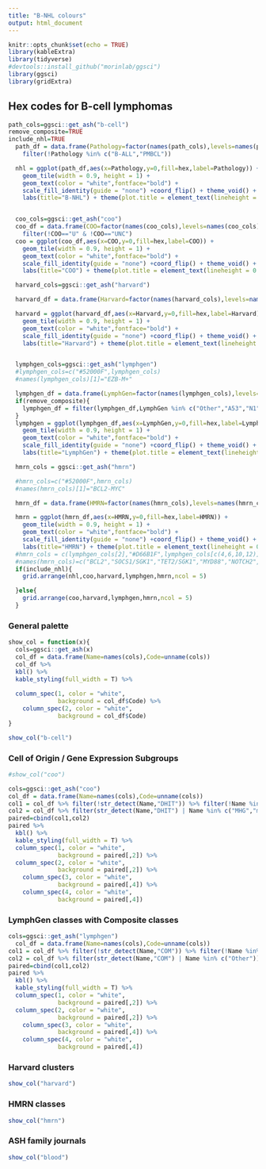 ```yaml
---
title: "B-NHL colours"
output: html_document
---
```


```r
knitr::opts_chunk$set(echo = TRUE)
library(kableExtra)
library(tidyverse)
#devtools::install_github("morinlab/ggsci")
library(ggsci)
library(gridExtra)
```

## Hex codes for B-cell lymphomas

```r
path_cols=ggsci::get_ash("b-cell")
remove_composite=TRUE
include_nhl=TRUE
  path_df = data.frame(Pathology=factor(names(path_cols),levels=names(path_cols)),hex=path_cols) %>%
    filter(!Pathology %in% c("B-ALL","PMBCL"))

  nhl = ggplot(path_df,aes(x=Pathology,y=0,fill=hex,label=Pathology)) +
    geom_tile(width = 0.9, height = 1) +
    geom_text(color = "white",fontface="bold") +
    scale_fill_identity(guide = "none") +coord_flip() + theme_void() +
    labs(title="B-NHL") + theme(plot.title = element_text(lineheight = 0.9,hjust=0.5,face="bold"))


  coo_cols=ggsci::get_ash("coo")
  coo_df = data.frame(COO=factor(names(coo_cols),levels=names(coo_cols)),hex=coo_cols) %>%
    filter(!COO=="U" & !COO=="UNC")
  coo = ggplot(coo_df,aes(x=COO,y=0,fill=hex,label=COO)) +
    geom_tile(width = 0.9, height = 1) +
    geom_text(color = "white",fontface="bold") +
    scale_fill_identity(guide = "none") +coord_flip() + theme_void() +
    labs(title="COO") + theme(plot.title = element_text(lineheight = 0.9,hjust=0.5,face="bold"))

  harvard_cols=ggsci::get_ash("harvard")

  harvard_df = data.frame(Harvard=factor(names(harvard_cols),levels=names(harvard_cols)),hex=harvard_cols)

  harvard = ggplot(harvard_df,aes(x=Harvard,y=0,fill=hex,label=Harvard)) +
    geom_tile(width = 0.9, height = 1) +
    geom_text(color = "white",fontface="bold") +
    scale_fill_identity(guide = "none") +coord_flip() + theme_void() +
    labs(title="Harvard") + theme(plot.title = element_text(lineheight = 0.9,hjust=0.5,face="bold"))


  lymphgen_cols=ggsci::get_ash("lymphgen")
  #lymphgen_cols=c("#52000F",lymphgen_cols)
  #names(lymphgen_cols)[1]="EZB-M+"

  lymphgen_df = data.frame(LymphGen=factor(names(lymphgen_cols),levels=names(lymphgen_cols)),hex=lymphgen_cols)
  if(remove_composite){
    lymphgen_df = filter(lymphgen_df,LymphGen %in% c("Other","A53","N1","BN2","MCD","ST2","EZB","EZB-MYC"))
  }
  lymphgen = ggplot(lymphgen_df,aes(x=LymphGen,y=0,fill=hex,label=LymphGen)) +
    geom_tile(width = 0.9, height = 1) +
    geom_text(color = "white",fontface="bold") +
    scale_fill_identity(guide = "none") +coord_flip() + theme_void() +
    labs(title="LymphGen") + theme(plot.title = element_text(lineheight = 0.9,hjust=0.5,face="bold"))

  hmrn_cols = ggsci::get_ash("hmrn")

  #hmrn_cols=c("#52000F",hmrn_cols)
  #names(hmrn_cols)[1]="BCL2-MYC"

  hmrn_df = data.frame(HMRN=factor(names(hmrn_cols),levels=names(hmrn_cols)),hex=hmrn_cols)

  hmrn = ggplot(hmrn_df,aes(x=HMRN,y=0,fill=hex,label=HMRN)) +
    geom_tile(width = 0.9, height = 1) +
    geom_text(color = "white",fontface="bold") +
    scale_fill_identity(guide = "none") +coord_flip() + theme_void() +
    labs(title="HMRN") + theme(plot.title = element_text(lineheight = 0.9,hjust=0.5,face="bold"))
  #hmrn_cols = c(lymphgen_cols[2],"#D66B1F",lymphgen_cols[c(4,6,10,12)])
  #names(hmrn_cols)=c("BCL2","SOCS1/SGK1","TET2/SGK1","MYD88","NOTCH2","Other")
  if(include_nhl){
    grid.arrange(nhl,coo,harvard,lymphgen,hmrn,ncol = 5)

  }else{
    grid.arrange(coo,harvard,lymphgen,hmrn,ncol = 5)
  }

```

### General palette


```r


show_col = function(x){
  cols=ggsci::get_ash(x)
  col_df = data.frame(Name=names(cols),Code=unname(cols))
  col_df %>%
  kbl() %>%
  kable_styling(full_width = T) %>%
  
  column_spec(1, color = "white",
              background = col_df$Code) %>% 
    column_spec(2, color = "white",
              background = col_df$Code)
}

show_col("b-cell")


```

### Cell of Origin / Gene Expression Subgroups

```r
#show_col("coo")

cols=ggsci::get_ash("coo")
col_df = data.frame(Name=names(cols),Code=unname(cols))
col1 = col_df %>% filter(!str_detect(Name,"DHIT")) %>% filter(!Name %in% c("MHG","mBL"))
col2 = col_df %>% filter(str_detect(Name,"DHIT") | Name %in% c("MHG","mBL"))
paired=cbind(col1,col2)
paired %>%
  kbl() %>%
  kable_styling(full_width = T) %>%
  column_spec(1, color = "white",
              background = paired[,2]) %>%
  column_spec(2, color = "white",
              background = paired[,2]) %>% 
    column_spec(3, color = "white",
              background = paired[,4]) %>% 
    column_spec(4, color = "white",
              background = paired[,4])


```

### LymphGen classes with Composite classes
```r
cols=ggsci::get_ash("lymphgen")
  col_df = data.frame(Name=names(cols),Code=unname(cols))
col1 = col_df %>% filter(!str_detect(Name,"COM")) %>% filter(!Name %in% c("Other","EZB-MYC"))
col2 = col_df %>% filter(str_detect(Name,"COM") | Name %in% c("Other"))
paired=cbind(col1,col2)
paired %>%
  kbl() %>%
  kable_styling(full_width = T) %>%
  column_spec(1, color = "white",
              background = paired[,2]) %>%
  column_spec(2, color = "white",
              background = paired[,2]) %>% 
    column_spec(3, color = "white",
              background = paired[,4]) %>% 
    column_spec(4, color = "white",
              background = paired[,4])

```

### Harvard clusters
```r
show_col("harvard")
```

### HMRN classes
```r
show_col("hmrn")
```

### ASH family journals
```r
show_col("blood")
```

